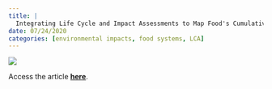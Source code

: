 ```yaml
---
title: |
  Integrating Life Cycle and Impact Assessments to Map Food's Cumulative Environmental Footprint
date: 07/24/2020
categories: [environmental impacts, food systems, LCA]
---
```


![](kuempel-et-al2020.jpg)

Access the article [**here**](https://doi.org/10.1016/j.oneear.2020.06.014).
